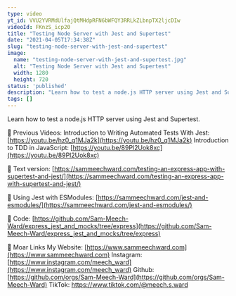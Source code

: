 ```yaml
---
type: video
yt_id: VVU2YVRMdUlfajQtMHdpRFN6bWFQY3RRLkZLbnpTX2ljcDIw
videoId: FKnzS_icp20
title: "Testing Node Server with Jest and Supertest"
date: "2021-04-05T17:34:38Z"
slug: "testing-node-server-with-jest-and-supertest"
image: 
  name: "testing-node-server-with-jest-and-supertest.jpg"
  alt: "Testing Node Server with Jest and Supertest"
  width: 1280
  height: 720
status: 'published'
description: "Learn how to test a node.js HTTP server using Jest and Supertest."
tags: []
---
```


Learn how to test a node.js HTTP server using Jest and Supertest.

🔗  Previous Videos:
Introduction to Writing Automated Tests With Jest: [https://youtu.be/hz0_q1MJa2k](https://youtu.be/hz0_q1MJa2k)
Introduction to TDD in JavaScript: [https://youtu.be/89Pl2Uok8xc](https://youtu.be/89Pl2Uok8xc)

🔗  Text version:
[https://sammeechward.com/testing-an-express-app-with-supertest-and-jest/](https://sammeechward.com/testing-an-express-app-with-supertest-and-jest/)

🔗  Using Jest with ESModules:
[https://sammeechward.com/jest-and-esmodules/](https://sammeechward.com/jest-and-esmodules/)

🔗 Code:
[https://github.com/Sam-Meech-Ward/express_jest_and_mocks/tree/express](https://github.com/Sam-Meech-Ward/express_jest_and_mocks/tree/express)

🔗 Moar Links
My Website: [https://www.sammeechward.com](https://www.sammeechward.com)
Instagram: [https://www.instagram.com/meech_ward](https://www.instagram.com/meech_ward)
Github: [https://github.com/orgs/Sam-Meech-Ward](https://github.com/orgs/Sam-Meech-Ward)
TikTok: https://www.tiktok.com/@meech.s.ward
